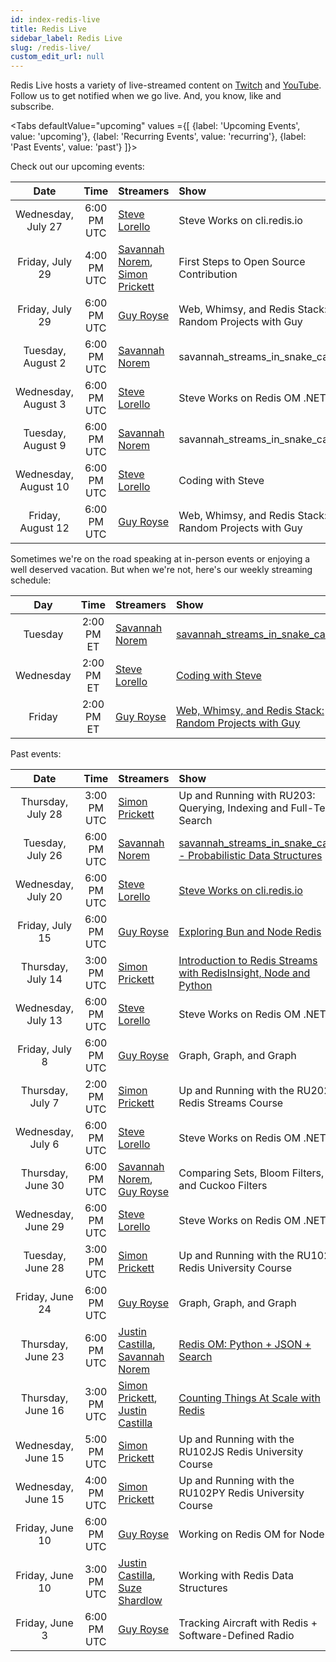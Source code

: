 ```yaml
---
id: index-redis-live
title: Redis Live
sidebar_label: Redis Live
slug: /redis-live/
custom_edit_url: null
---
```


Redis Live hosts a variety of live-streamed content on [Twitch][twitch] and [YouTube][yt]. Follow us to get notified when we go live. And, you know, like and subscribe.

<Tabs
   defaultValue="upcoming"
   values ={[
    {label: 'Upcoming Events', value:  'upcoming'},
    {label: 'Recurring Events', value: 'recurring'},
    {label: 'Past Events', value: 'past'}
   ]}>

  <TabItem value="upcoming">

Check out our upcoming events:

|        Date          |    Time     | Streamers                                             | Show                                                               |
| :------------------: | :---------: | :---------------------------------------------------- | :----------------------------------------------------------------- |
|  Wednesday, July 27  | 6:00 PM UTC | [Steve Lorello][steve]                                | Steve Works on cli.redis.io                                        |
|   Friday, July 29    | 4:00 PM UTC | [Savannah Norem][norem], [Simon Prickett][simon]      | First Steps to Open Source Contribution                            |
|   Friday, July 29    | 6:00 PM UTC | [Guy Royse][guy]                                      | Web, Whimsy, and Redis Stack: Random Projects with Guy             |
|  Tuesday, August 2   | 6:00 PM UTC | [Savannah Norem][norem]                               | savannah_streams_in_snake_case                                     |
| Wednesday, August 3  | 6:00 PM UTC | [Steve Lorello][steve]                                | Steve Works on Redis OM .NET                                       |
|  Tuesday, August 9   | 6:00 PM UTC | [Savannah Norem][norem]                               | savannah_streams_in_snake_case                                     |
| Wednesday, August 10 | 6:00 PM UTC | [Steve Lorello][steve]                                | Coding with Steve                                                  |
|  Friday, August 12   | 6:00 PM UTC | [Guy Royse][guy]                                      | Web, Whimsy, and Redis Stack: Random Projects with Guy             |

  </TabItem>
  <TabItem value="recurring">

Sometimes we're on the road speaking at in-person events or enjoying a well deserved vacation. But when we're not, here's our weekly streaming schedule:

|    Day    |    Time    | Streamers               | Show                                                             |
| :-------: | :--------: | :---------------------- | :--------------------------------------------------------------- |
|  Tuesday  | 2:00 PM ET | [Savannah Norem][norem] | [savannah_streams_in_snake_case][twitch]                         |
| Wednesday | 2:00 PM ET | [Steve Lorello][steve]  | [Coding with Steve][twitch]                                      |
|  Friday   | 2:00 PM ET | [Guy Royse][guy]        | [Web, Whimsy, and Redis Stack: Random Projects with Guy][twitch] |

  </TabItem>
  <TabItem value="past">

Past events:

|        Date          |    Time     | Streamers                                             | Show                                                                     |
| :------------------: | :---------: | :---------------------------------------------------- | :----------------------------------------------------------------------- |
|  Thursday, July 28   | 3:00 PM UTC | [Simon Prickett][simon]                               | Up and Running with RU203: Querying, Indexing and Full-Text Search       |
|   Tuesday, July 26   | 6:00 PM UTC | [Savannah Norem][norem]                               | [savannah_streams_in_snake_case - Probabilistic Data Structures][6]      |
|  Wednesday, July 20  | 6:00 PM UTC | [Steve Lorello][steve]                                | [Steve Works on cli.redis.io][4]                                         |
|   Friday, July 15    | 6:00 PM UTC | [Guy Royse][guy]                                      | [Exploring Bun and Node Redis][3]                                        |
|  Thursday, July 14   | 3:00 PM UTC | [Simon Prickett][simon]                               | [Introduction to Redis Streams with RedisInsight, Node and Python][5]    |
|  Wednesday, July 13  | 6:00 PM UTC | [Steve Lorello][steve]                                | Steve Works on Redis OM .NET                                             |
|    Friday, July 8    | 6:00 PM UTC | [Guy Royse][guy]                                      | Graph, Graph, and Graph                                                  |
|   Thursday, July 7   | 2:00 PM UTC | [Simon Prickett][simon]                               | Up and Running with the RU202 Redis Streams Course                       |
|  Wednesday, July 6   | 6:00 PM UTC | [Steve Lorello][steve]                                | Steve Works on Redis OM .NET                                             |
|  Thursday, June 30   | 6:00 PM UTC | [Savannah Norem][norem], [Guy Royse][guy]             | Comparing Sets, Bloom Filters, and Cuckoo Filters                        |
|  Wednesday, June 29  | 6:00 PM UTC | [Steve Lorello][steve]                                | Steve Works on Redis OM .NET!                                            |
|   Tuesday, June 28   | 3:00 PM UTC | [Simon Prickett][simon]                               | Up and Running with the RU102J Redis University Course                   |
|   Friday, June 24    | 6:00 PM UTC | [Guy Royse][guy]                                      | Graph, Graph, and Graph                                                  |
|  Thursday, June 23   | 6:00 PM UTC | [Justin Castilla][justin], [Savannah Norem][norem]    | [Redis OM: Python + JSON + Search][2]                                    |
|  Thursday, June 16   | 3:00 PM UTC | [Simon Prickett][simon], [Justin Castilla][justin]    | [Counting Things At Scale with Redis][1]                                 |
|  Wednesday, June 15  | 5:00 PM UTC | [Simon Prickett][simon]                               | Up and Running with the RU102JS Redis University Course                  |
|  Wednesday, June 15  | 4:00 PM UTC | [Simon Prickett][simon]                               | Up and Running with the RU102PY Redis University Course                  |
|   Friday, June 10    | 6:00 PM UTC | [Guy Royse][guy]                                      | Working on Redis OM for Node.js                                          |
|   Friday, June 10    | 3:00 PM UTC | [Justin Castilla][justin], [Suze Shardlow][suze]      | Working with Redis Data Structures                                       |
|    Friday, June 3    | 6:00 PM UTC | [Guy Royse][guy]                                      | Tracking Aircraft with Redis + Software-Defined Radio                    |

  </TabItem>
</Tabs>

<!-- Links to streamers -->
[bsb]: https://twitter.com/bsbodden
[guy]: https://twitter.com/guyroyse
[justin]: https://twitter.com/JustCastilla
[norem]: https://twitter.com/sav_norem
[simon]: https://twitter.com/simon_prickett
[steve]: https://twitter.com/slorello
[suze]: https://twitter.com/SuzeShardlow

<!-- Links to platforms -->
[twitch]: https://twitch.tv/redisinc
[yt]: https://www.youtube.com/redisinc

<!-- Links to specific videos -->
[6]: https://www.youtube.com/watch?v=_TGJSXZvLT8
[5]: https://www.youtube.com/watch?v=q2UOkQmIo9Q
[4]: https://www.youtube.com/watch?v=LV2Ax0Y8Kxk
[3]: https://www.youtube.com/watch?v=aWJ9mfmHqfw
[2]: https://www.youtube.com/watch?v=ZP2j7bmWfmU
[1]: https://www.youtube.com/watch?v=FAJXq5Qqc0Y
